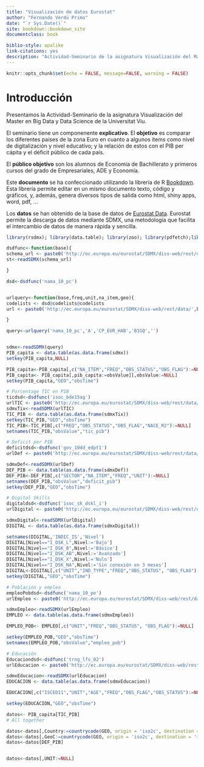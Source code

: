 ```yaml
--- 
title: "Visualización de datos Eurostat"
author: "Fernando Verdú Primo"
date: "`r Sys.Date()`"
site: bookdown::bookdown_site
documentclass: book

biblio-style: apalike
link-citations: yes
description: "Actividad-Seminario de la asignatura Visualización del Master en Big Data y Data Science de la Viu."
---
```

```r
knitr::opts_chunk$set(echo = FALSE, message=FALSE, warning = FALSE)
```

# Introducción

Presentamos la Actividad-Seminario de la asignatura Visualización del Master en Big Data y Data Science de la Universitat Viu. 

El seminario tiene un componenente **explicativo**. El __objetivo__ es comparar los diferentes paises de la zona Euro en cuanto a algunos items como nivel de digitalización y nivel educativo; y la relación de estos con el PIB per cápita y el déficit público de cada país.

El **público objetivo**  son los alumnos de Economía de Bachillerato y primeros cursos del grado de Empresariales, ADE y Economía.

Este **documento** se ha confeccionado utilizando la librería de R [Bookdown](https://bookdown.org/yihui/bookdown/). Esta librería permite editar en un mismo documento texto, código y gráficos, y, además, genera diversos tipos de salida como html, shiny apps, word, pdf, ...

Los **datos** se han obtenido de la base de datos de [Eurostat Data](https://ec.europa.eu/eurostat/data/database). Eurostat permite la descarga de datos mediante SDMX, una metodología que facilita el intercambio de datos de manera rápida y sencilla.





```r

library(rsdmx); library(data.table); library(zoo); library(pdfetch);library(countrycode)

dsdfunc<-function(base){
schema_url <- paste0('http://ec.europa.eu/eurostat/SDMX/diss-web/rest/datastructure/ESTAT/DSD_',base)
st<-readSDMX(schema_url)

}

dsd<-dsdfunc('nama_10_pc')


urlquery<-function(base,freq,unit,na_item,geo){
codelists <- dsd@codelists@codelists
url <- paste0('http://ec.europa.eu/eurostat/SDMX/diss-web/rest/data/',base,'/',freq,'.',unit,'.',na_item,'.',geo,'/?startPeriod=2007')

}

query<-urlquery('nama_10_pc','A','CP_EUR_HAB','B1GQ','')


sdmx<-readSDMX(query)
PIB_capita <- data.table(as.data.frame(sdmx))
setkey(PIB_capita,NULL)

PIB_capita<-PIB_capita[,c("NA_ITEM","FREQ","OBS_STATUS","OBS_FLAG"):=NULL]
PIB_capita<- PIB_capita[,pib_capita:=obsValue][,obsValue:=NULL]
setkey(PIB_capita,"GEO","obsTime")

```



```r
# Porcentage TIC en PIB
ticdsd<-dsdfunc('isoc_bde15ag')
urlTIC <- paste0('http://ec.europa.eu/eurostat/SDMX/diss-web/rest/data/','isoc_bde15ag','/','A.','ICT','.','/?startPeriod=2007')
sdmxTix<-readSDMX(urlTIC)
TIC_PIB <- data.table(as.data.frame(sdmxTix))
setkey(TIC_PIB,"GEO","obsTime")
TIC_PIB<-TIC_PIB[,c("FREQ","OBS_STATUS","OBS_FLAG","NACE_R2"):=NULL]
setnames(TIC_PIB,"obsValue","tic_pib")
```


```r
# Deficit per PIB
deficitdsd<-dsdfunc('gov_10dd_edpt1')
urlDef <- paste0('http://ec.europa.eu/eurostat/SDMX/diss-web/rest/data/','gov_10dd_edpt1','/.PC_GDP','.S13.B9.','/?startPeriod=2008')

sdmxDef<-readSDMX(urlDef)
DEF_PIB <- data.table(as.data.frame(sdmxDef))
DEF_PIB<-DEF_PIB[,c("SECTOR","NA_ITEM","FREQ","UNIT"):=NULL]
setnames(DEF_PIB,"obsValue","deficit_pib")
setkey(DEF_PIB,"GEO","obsTime")
```



```r
# Digital Skills
digitaldsd<-dsdfunc('isoc_sk_dskl_i')
urlDigital <- paste0('http://ec.europa.eu/eurostat/SDMX/diss-web/rest/data/','isoc_sk_dskl_i','/A.I_DSK_L+I_DSK_B+I_DSK_AB+I_DSK_X+I_DSK_NA','.IND_TOTAL.PC_IND.','/?startPeriod=2008')

sdmxDigital<-readSDMX(urlDigital)
DIGITAL <- data.table(as.data.frame(sdmxDigital))

setnames(DIGITAL,'INDIC_IS','Nivel')
DIGITAL[Nivel=="I_DSK_L",Nivel:='Bajo']
DIGITAL[Nivel=="I_DSK_B",Nivel:='Básico']
DIGITAL[Nivel=="I_DSK_AB",Nivel:='Avanzado']
DIGITAL[Nivel=="I_DSK_X",Nivel:='Nulo']
DIGITAL[Nivel=="I_DSK_NA",Nivel:='Sin conexión en 3 meses']
DIGITAL<-DIGITAL[,c("UNIT","IND_TYPE","FREQ","OBS_STATUS", "OBS_FLAG"):=NULL]
setkey(DIGITAL,"GEO","obsTime")


```


```r

# Población y empleo
empleoPobdsd<-dsdfunc('nama_10_pe')
urlEmpleo <- paste0('http://ec.europa.eu/eurostat/SDMX/diss-web/rest/data/','nama_10_pe','/A.THS_PER.EMP_NC+POP_NC.','/?startPeriod=2008')

sdmxEmpleo<-readSDMX(urlEmpleo)
EMPLEO <- data.table(as.data.frame(sdmxEmpleo))

EMPLEO_POB<- EMPLEO[,c("UNIT","FREQ","OBS_STATUS", "OBS_FLAG"):=NULL]

setkey(EMPLEO_POB,"GEO","obsTime")
setnames(EMPLEO_POB,"obsValue","empleo_pob")

```



```r

# Educación
Educaciondsd<-dsdfunc('trng_lfs_02')
urlEducacion <- paste0('http://ec.europa.eu/eurostat/SDMX/diss-web/rest/data/','trng_lfs_02','/A.PC.ED0-2+ED3_4+ED5-8.M+F.Y18-64.','/?startPeriod=2008')

sdmxEducacion<-readSDMX(urlEducacion)
EDUCACION <- data.table(as.data.frame(sdmxEducacion))

EDUCACION[,c("ISCED11","UNIT","AGE","FREQ","OBS_FLAG","OBS_STATUS"):=NULL]

setkey(EDUCACION,"GEO","obsTime")

```



```r

datos<- PIB_capita[TIC_PIB]
# All together

datos<-datos[,Country:=countrycode(GEO, origin = 'iso2c', destination = 'country.name')]
datos<-datos[,GeoC:=countrycode(GEO, origin = 'iso2c', destination = 'iso3c')]
datos<-datos[DEF_PIB]


datos<-datos[,UNIT:=NULL]
```
